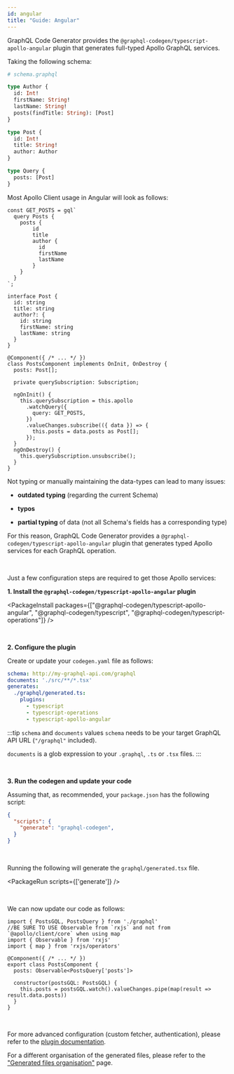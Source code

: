 ```yaml
---
id: angular
title: "Guide: Angular"
---
```


GraphQL Code Generator provides the `@graphql-codegen/typescript-apollo-angular` plugin that generates full-typed Apollo GraphQL services.

Taking the following schema:

```graphql
# schema.graphql

type Author {
  id: Int!
  firstName: String!
  lastName: String!
  posts(findTitle: String): [Post]
}

type Post {
  id: Int!
  title: String!
  author: Author
}

type Query {
  posts: [Post]
}
```

Most Apollo Client usage in Angular will look as follows:

```tsx
const GET_POSTS = gql`
  query Posts {
    posts {
        id
        title
        author {
          id
          firstName
          lastName
        }
    }
  }
`;

interface Post {
  id: string
  title: string
  author?: {
    id: string
    firstName: string
    lastName: string
  }
}

@Component({ /* ... */ })
class PostsComponent implements OnInit, OnDestroy {
  posts: Post[];

  private querySubscription: Subscription;

  ngOnInit() {
    this.querySubscription = this.apollo
      .watchQuery({
        query: GET_POSTS,
      })
      .valueChanges.subscribe(({ data }) => {
        this.posts = data.posts as Post[];
      });
  }
  ngOnDestroy() {
    this.querySubscription.unsubscribe();
  }
}
```

Not typing or manually maintaining the data-types can lead to many issues:


  - **outdated typing** (regarding the current Schema)

  - **typos**

  - **partial typing** of data (not all Schema&apos;s fields has a corresponding type)


For this reason, GraphQL Code Generator provides a `@graphql-codegen/typescript-apollo-angular` plugin that generates typed Apollo services for each GraphQL operation.

<br />

Just a few configuration steps are required to get those Apollo services:

**1. Install the `@graphql-codegen/typescript-apollo-angular` plugin**

<PackageInstall packages={["@graphql-codegen/typescript-apollo-angular", "@graphql-codegen/typescript", "@graphql-codegen/typescript-operations"]} />

<br />

**2. Configure the plugin**

Create or update your `codegen.yaml` file as follows:

```yaml
schema: http://my-graphql-api.com/graphql
documents: './src/**/*.tsx'
generates:
  ./graphql/generated.ts:
    plugins:
      - typescript
      - typescript-operations
      - typescript-apollo-angular
```

:::tip `schema` and `documents` values
`schema` needs to be your target GraphQL API URL (`"/graphql"` included).

`documents` is a glob expression to your `.graphql`, `.ts` or `.tsx` files.
:::

<br />

**3. Run the codegen and update your code**

Assuming that, as recommended, your `package.json` has the following script:

```json
{
  "scripts": {
    "generate": "graphql-codegen",
  }
}
```

<br />

Running the following will generate the `graphql/generated.tsx` file.

<PackageRun scripts={['generate']} />

<br />

We can now update our code as follows:

```tsx
import { PostsGQL, PostsQuery } from './graphql'
//BE SURE TO USE Observable from `rxjs` and not from `@apollo/client/core` when using map
import { Observable } from 'rxjs'
import { map } from 'rxjs/operators'

@Component({ /* ... */ })
export class PostsComponent {
  posts: Observable<PostsQuery['posts']>

  constructor(postsGQL: PostsGQL) {
    this.posts = postsGQL.watch().valueChanges.pipe(map(result => result.data.posts))
  }
}
```

<p>&nbsp;</p>

For more advanced configuration (custom fetcher, authentication), please refer to the [plugin documentation](/plugins/typescript-apollo-angular).

For a different organisation of the generated files, please refer to the ["Generated files organisation"](/docs/advanced/generated-files-organisation) page.


<p>&nbsp;</p>
